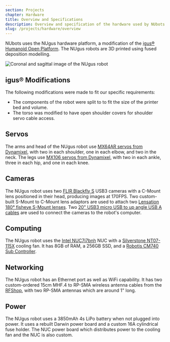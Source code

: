 ```yaml
---
section: Projects
chapter: Hardware
title: Overview and Specifications
description: Overview and specification of the hardware used by NUbots.
slug: /projects/hardware/overview
---
```


NUbots uses the NUgus hardware platform, a modification of the [igus® Humanoid Open Platform](http://www.nimbro.net/OP/). The NUgus robots are 3D printed using fused deposition modelling.

![Coronal and sagittal image of the NUgus robot](../../../images/nugus.png 'Coronal and sagittal image of the NUgus robot')

## igus® Modifications

The following modifications were made to fit our specific requirements:

- The components of the robot were split to to fit the size of the printer bed and volume.
- The torso was modified to have open shoulder covers for shoulder servo cable access.

## Servos

The arms and head of the NUgus robot use [MX64AR servos from Dynamixel](http://www.robotis.us/dynamixel-mx-64ar/), with two in each shoulder, one in each elbow, and two in the neck. The legs use [MX106 servos from Dynamixel](http://support.robotis.com/en/product/actuator/dynamixel/mx_series/mx-106.htm), with two in each ankle, three in each hip, and one in each knee.

## Cameras

The NUgus robot uses two [FLIR Blackfly S](https://flir.app.boxcn.net/s/x0r0bdsjstdkudjd2dwlxoa5fdvj2gpg/file/418603726810) USB3 cameras with a C-Mount lens positioned in their head, producing images at 170FPS. Two custom-built S-Mount to C-Mount lens adaptors are used to attach two [Lensation 180° fisheye S-Mount lenses](https://www.lensation.de/product/BF10M19828S118C/). Two [20" USB3 micro USB to up angle USB A cables](https://www.angledcables.com/up-angle-a2.html) are used to connect the cameras to the robot's computer.

## Computing

The NUgus robot uses the [Intel NUC7i7bnh](https://ark.intel.com/content/www/us/en/ark/products/95065/intel-nuc-kit-nuc7i7bnh.html) NUC with a [Silverstone NT07-115X](https://www.silverstonetek.com/product.php?pid=442&area=en) cooling fan. It has 8GB of RAM, a 256GB SSD, and a [Robotis CM740 Sub Controller](<http://support.robotis.com/en/product/robotis-op2/sub_controller(cm-740).htm>).

## Networking

The NUgus robot has an Ethernet port as well as WiFi capability. It has two custom-ordered 15cm MHF.4 to RP-SMA wireless antenna cables from the [RFShop](https://rfshop.com.au/), with two RP-SMA antennas which are around 1" long.

## Power

The NUgus robot uses a 3850mAh 4s LiPo battery when not plugged into power. It uses a rebuilt Darwin power board and a custom 16A cylindrical fuse holder. The NUC power board which distributes power to the cooling fan and the NUC is also custom.
